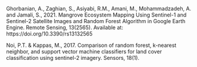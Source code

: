 
Ghorbanian, A., Zaghian, S., Asiyabi, R.M., Amani, M., Mohammadzadeh, A. and Jamali, S., 2021. Mangrove Ecosystem Mapping Using Sentinel-1 and Sentinel-2 Satellite Images and Random Forest Algorithm in Google Earth Engine. Remote Sensing, 13(2565). Available at: https://doi.org/10.3390/rs13132565

Noi, P.T. & Kappas, M., 2017. Comparison of random forest, k-nearest neighbor, and support vector machine classifiers for land cover classification using sentinel-2 imagery. Sensors, 18(1). 
